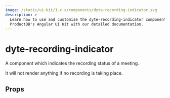 ```yaml
---
image: /static/ui-kit/1.x.x/components/dyte-recording-indicator.svg
description: >-
  Learn how to use and customize the dyte-recording-indicator component in
  ProductDB's Angular UI Kit with our detailed documentation.
---
```


# dyte-recording-indicator

A component which indicates the recording status of a meeting.

It will not render anything if no recording is taking place.

## Props

<PropsTable of="dyte-recording-indicator" />

<head>
  <title>Angular UI Kit dyte-recording-indicator</title>
</head>
